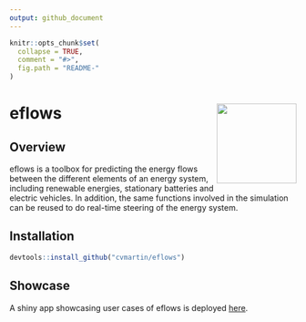 ```yaml
---
output: github_document
---
```


<!-- README.md is generated from README.Rmd. Please edit that file -->

```r
knitr::opts_chunk$set(
  collapse = TRUE,
  comment = "#>",
  fig.path = "README-"
)
```

# eflows <img src="man/figures/eflowsicon.png" align="right" width="140" />

## Overview

eflows is a toolbox for predicting the energy flows between the different elements of an energy system, including renewable energies, stationary batteries and electric vehicles. 
In addition, the same functions involved in the simulation can be reused to do real-time steering of the energy system.

## Installation

```r
devtools::install_github("cvmartin/eflows")
```

## Showcase

A shiny app showcasing user cases of eflows is deployed [here](https://cvmartin.shinyapps.io/eflows/).